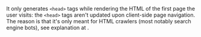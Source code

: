 
It only generates `<head>` tags while rendering the HTML of the first page the user visits: the `<head>` tags aren't updated upon client-side page navigation. The reason is that it's only meant for HTML crawlers (most notably search engine bots), see explanation at <Link href="/Head-setting#only-html" doNotInferSectionTitle />.
